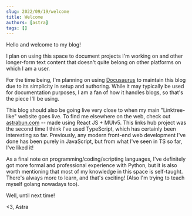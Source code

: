 ```yaml
---
slug: 2022/09/19/welcome
title: Welcome
authors: [astra]
tags: []
---
```


Hello and welcome to my blog!

I plan on using this space to document projects I'm working on and other longer-form text content that doesn't quite belong on other platforms on which I am a user. 

For the time being, I'm planning on using [Docusaurus](https://docusaurus.io/) to maintain this blog due to its simplicity in setup and authoring. While it may typically be used for documentation purposes, I am a fan of how it handles blogs, so that's the piece I'll be using.

This blog should also be going live very close to when my main "Linktree-like" website goes live. To find me elsewhere on the web, check out [astrabun.com](https://astrabun.com) -- made using React JS + MUIv5. This links hub project was the second time I think I've used TypeScript, which has certainly been interesting so far. Previously, any modern front-end web development I've done has been purely in JavaScript, but from what I've seen in TS so far, I've liked it!

As a final note on programming/coding/scripting languages, I've definitely got more formal and professional experience with Python, but it is also worth mentioning that most of my knowledge in this space is self-taught. There's always more to learn, and that's exciting! (Also I'm trying to teach myself golang nowadays too).

Well, until next time!

<3, Astra

<!-- Blog posts support [Docusaurus Markdown features](https://docusaurus.io/docs/markdown-features), such as [MDX](https://mdxjs.com/).

:::tip

Use the power of React to create interactive blog posts.

```js
<button onClick={() => alert('button clicked!')}>Click me!</button>
```

<button onClick={() => alert('button clicked!')}>Click me!</button>

::: -->
